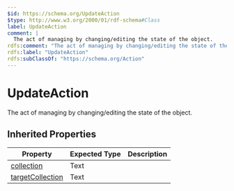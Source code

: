 ```yaml
---
$id: https://schema.org/UpdateAction
$type: http://www.w3.org/2000/01/rdf-schema#Class
label: UpdateAction
comment: |
  The act of managing by changing/editing the state of the object.
rdfs:comment: "The act of managing by changing/editing the state of the object."
rdfs:label: "UpdateAction"
rdfs:subClassOf: "https://schema.org/Action"
---
```


# UpdateAction

The act of managing by changing/editing the state of the object.

## Inherited Properties

| Property | Expected Type | Description |
| --- | --- | --- |
| [collection](https://schema.org/collection) | Text |  |
| [targetCollection](https://schema.org/targetCollection) | Text |  |
